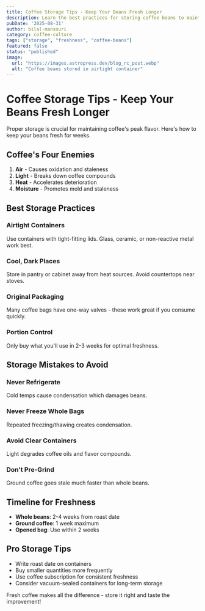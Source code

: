 ```yaml
---
title: Coffee Storage Tips - Keep Your Beans Fresh Longer
description: Learn the best practices for storing coffee beans to maintain freshness and flavor. Discover common storage mistakes and how to avoid them.
pubDate: '2025-08-31'
author: bilal-mansouri
category: coffee-culture
tags: ["storage", "freshness", "coffee-beans"]
featured: false
status: "published"
image:
  url: "https://images.astropress.dev/blog_rc_post.webp"
  alt: "Coffee beans stored in airtight container"
---
```


# Coffee Storage Tips - Keep Your Beans Fresh Longer

Proper storage is crucial for maintaining coffee's peak flavor. Here's how to keep your beans fresh for weeks.

## Coffee's Four Enemies
1. **Air** - Causes oxidation and staleness
2. **Light** - Breaks down coffee compounds
3. **Heat** - Accelerates deterioration
4. **Moisture** - Promotes mold and staleness

## Best Storage Practices

### Airtight Containers
Use containers with tight-fitting lids. Glass, ceramic, or non-reactive metal work best.

### Cool, Dark Places
Store in pantry or cabinet away from heat sources. Avoid countertops near stoves.

### Original Packaging
Many coffee bags have one-way valves - these work great if you consume quickly.

### Portion Control
Only buy what you'll use in 2-3 weeks for optimal freshness.

## Storage Mistakes to Avoid

### Never Refrigerate
Cold temps cause condensation which damages beans.

### Never Freeze Whole Bags
Repeated freezing/thawing creates condensation.

### Avoid Clear Containers
Light degrades coffee oils and flavor compounds.

### Don't Pre-Grind
Ground coffee goes stale much faster than whole beans.

## Timeline for Freshness
- **Whole beans**: 2-4 weeks from roast date
- **Ground coffee**: 1 week maximum
- **Opened bag**: Use within 2 weeks

## Pro Storage Tips
- Write roast date on containers
- Buy smaller quantities more frequently
- Use coffee subscription for consistent freshness
- Consider vacuum-sealed containers for long-term storage

Fresh coffee makes all the difference - store it right and taste the improvement!